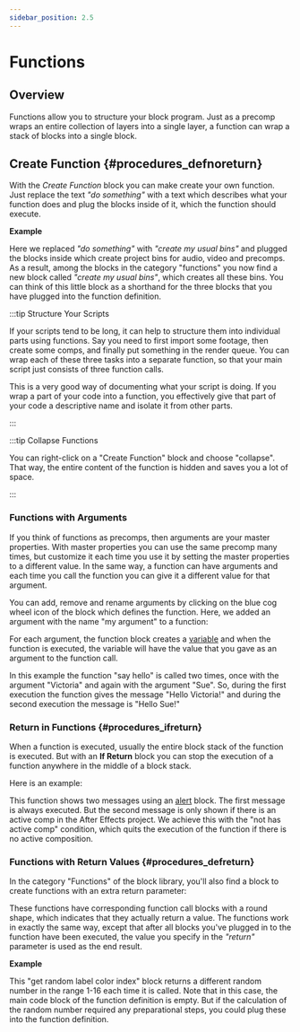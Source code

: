 ```yaml
---
sidebar_position: 2.5
---
```



# Functions

## Overview

Functions allow you to structure your block program. Just as a precomp wraps an entire collection of layers into a single layer, a function can wrap a stack of blocks into a single block.

<RetinaImg
  src="/img/blockOther/procedures_defnoreturn_example.png"
  alt="Creating a function"
/>

## Create Function {#procedures_defnoreturn}

<RetinaImg
  src="/img/blockScreenshots/Functions/procedures_defnoreturn.png"
  alt="Block procedures_defnoreturn"
/>

With the _Create Function_ block you can make create your own function. Just replace the text _"do something"_ with a text which describes what your function does and plug the blocks inside of it, which the function should execute.

**Example**

<RetinaImg
  src="/img/blockOther/procedures_defnoreturn_example_bins.png"
  alt="Creating a function in Automation Blocks"
/>

Here we replaced _"do something"_ with _"create my usual bins"_ and plugged the blocks inside which create project bins for audio, video and precomps. As a result, among the blocks in the category "functions" you now find a new block called _"create my usual bins"_, which creates all these bins. You can think of this little block as a shorthand for the three blocks that you have plugged into the function definition.

:::tip Structure Your Scripts

If your scripts tend to be long, it can help to structure them into individual parts using functions. Say you need to first import some footage, then create some comps, and finally put something in the render queue. You can wrap each of these three tasks into a separate function, so that your main script just consists of three function calls.

This is a very good way of documenting   what your script is doing. If you wrap a part of your code into a function, you effectively give that part of your code a descriptive name and isolate it from other parts.

:::

:::tip Collapse Functions

You can right-click on a "Create Function" block and choose "collapse". That way, the entire content of the function is hidden and saves you a lot of space.

:::

### Functions with Arguments

If you think of functions as precomps, then arguments are your master properties. With master properties you can use the same precomp many times, but customize it each time you use it by setting the master properties to a different value. In the same way, a function can have arguments and each time you call the function you can give it a different value for that argument.

You can add, remove and rename arguments by clicking on the blue cog wheel icon of the block which defines the function. Here, we added an argument with the name "my argument" to a function:

<RetinaImg
  src="/img/blockOther/procedures_defnoreturn_example_with_argument.png"
  alt="Creating a function with an Arguments"
/>

For each argument, the function block creates a [variable](variables.mdx) and when the function is executed, the variable will have the value that you gave as an argument to the function call.

<RetinaImg
  src="/img/blockOther/procedures_defnoreturn_example_with_argument_2.png"
  alt="Creating a function with an Arguments 2"
/>

In this example the function "say hello" is called two times, once with the argument "Victoria" and again with the argument "Sue". So, during the first execution the function gives the message "Hello Victoria!" and during the second execution the message is "Hello Sue!"

### Return in Functions {#procedures_ifreturn}

When a function is executed, usually the entire block stack of the function is executed. But
with an **If Return** block you can stop the execution of a function anywhere in the middle of a block stack.

Here is an example:

<RetinaImg
  src="/img/blockScreenshots/Functions/procedures_ifreturn.png"
  alt="Block procedures_defreturn"
/>

This function shows two messages using an [alert](userInterfaceAndComments.mdx#block_extendscript_alert) block. The first message is always executed. But the second message is only shown if there is an active comp in the After Effects project. We achieve this with the "not has active comp" condition, which quits the execution of the function if there is no active composition.

### Functions with Return Values {#procedures_defreturn}

In the category "Functions" of the block library, you'll also find a block to create functions with an extra return parameter:
<RetinaImg
  src="/img/blockScreenshots/Functions/procedures_defreturn.png"
  alt="Block procedures_defreturn"
/>

These functions have corresponding function call blocks with a round shape, which indicates that they actually return a value. The functions work in exactly the same way, except that after all blocks you've plugged in to the function have been executed, the value you specify in the *"return"* parameter is used as the end result.

**Example**

<RetinaImg
  src="/img/blockOther/procedures_defreturn_example.png"
  alt="Creating a function which returns a value"
/>

This "get random label color index"
block returns a different random number
in the range 1-16 each time it is
called. Note that in this case, the main
code block of the function definition is
empty. But if the calculation of the
random number required any
preparational steps, you could plug
these into the function definition.
